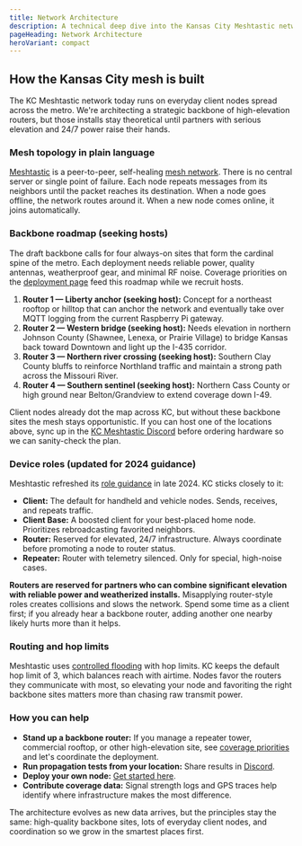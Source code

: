 ```yaml
---
title: Network Architecture
description: A technical deep dive into the Kansas City Meshtastic network's design, topology, and strategic backbone.
pageHeading: Network Architecture
heroVariant: compact
---
```


## How the Kansas City mesh is built

The KC Meshtastic network today runs on everyday client nodes spread across the metro. We're architecting a strategic backbone of high-elevation routers, but those installs stay theoretical until partners with serious elevation and 24/7 power raise their hands.

### Mesh topology in plain language

[Meshtastic](https://meshtastic.org/) is a peer-to-peer, self-healing [mesh network](https://en.wikipedia.org/wiki/Mesh_networking). There is no central server or single point of failure. Each node repeats messages from its neighbors until the packet reaches its destination. When a node goes offline, the network routes around it. When a new node comes online, it joins automatically.

### Backbone roadmap (seeking hosts)

The draft backbone calls for four always-on sites that form the cardinal spine of the metro. Each deployment needs reliable power, quality antennas, weatherproof gear, and minimal RF noise. Coverage priorities on the [deployment page](/network/coverage) feed this roadmap while we recruit hosts.

1. **Router 1 — Liberty anchor (seeking host):** Concept for a northeast rooftop or hilltop that can anchor the network and eventually take over MQTT logging from the current Raspberry Pi gateway.
2. **Router 2 — Western bridge (seeking host):** Needs elevation in northern Johnson County (Shawnee, Lenexa, or Prairie Village) to bridge Kansas back toward Downtown and light up the I-435 corridor.
3. **Router 3 — Northern river crossing (seeking host):** Southern Clay County bluffs to reinforce Northland traffic and maintain a strong path across the Missouri River.
4. **Router 4 — Southern sentinel (seeking host):** Northern Cass County or high ground near Belton/Grandview to extend coverage down I-49.

Client nodes already dot the map across KC, but without these backbone sites the mesh stays opportunistic. If you can host one of the locations above, sync up in the [KC Meshtastic Discord](https://discord.gg/eP5VSPKU) before ordering hardware so we can sanity-check the plan.

### Device roles (updated for 2024 guidance)

Meshtastic refreshed its [role guidance](https://meshtastic.org/docs/configuration/radio/device/#role) in late 2024. KC sticks closely to it:

- **Client:** The default for handheld and vehicle nodes. Sends, receives, and repeats traffic.
- **Client Base:** A boosted client for your best-placed home node. Prioritizes rebroadcasting favorited neighbors.
- **Router:** Reserved for elevated, 24/7 infrastructure. Always coordinate before promoting a node to router status.
- **Repeater:** Router with telemetry silenced. Only for special, high-noise cases.

**Routers are reserved for partners who can combine significant elevation with reliable power and weatherized installs.** Misapplying router-style roles creates collisions and slows the network. Spend some time as a client first; if you already hear a backbone router, adding another one nearby likely hurts more than it helps.

### Routing and hop limits

Meshtastic uses [controlled flooding](https://meshtastic.org/docs/overview/mesh-algo/) with hop limits. KC keeps the default hop limit of 3, which balances reach with airtime. Nodes favor the routers they communicate with most, so elevating your node and favoriting the right backbone sites matters more than chasing raw transmit power.

### How you can help

- **Stand up a backbone router:** If you manage a repeater tower, commercial rooftop, or other high-elevation site, see [coverage priorities](/network/coverage) and let's coordinate the deployment.
- **Run propagation tests from your location:** Share results in [Discord](https://discord.gg/eP5VSPKU).
- **Deploy your own node:** [Get started here](/get-started/join).
- **Contribute coverage data:** Signal strength logs and GPS traces help identify where infrastructure makes the most difference.

The architecture evolves as new data arrives, but the principles stay the same: high-quality backbone sites, lots of everyday client nodes, and coordination so we grow in the smartest places first.
